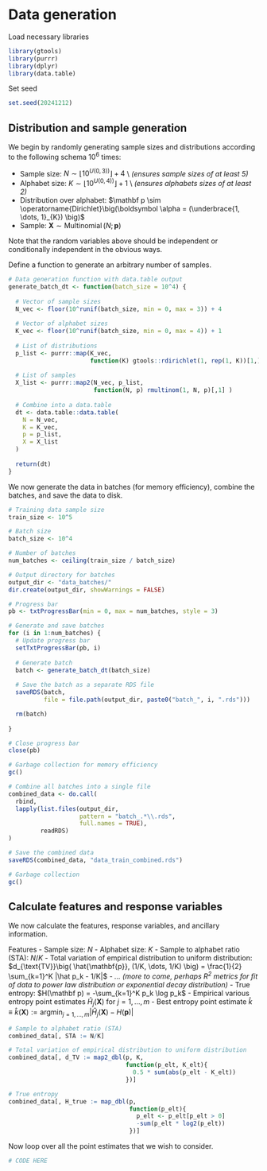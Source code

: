 # Data generation

Load necessary libraries

```r
library(gtools)
library(purrr)
library(dplyr)
library(data.table)
```

Set seed
```r
set.seed(20241212)
```


## Distribution and sample generation

We begin by randomly generating sample sizes and distributions according to the following schema $10^6$ times:

- Sample size: $N \sim \lfloor 10^{U(0,3) )}\rfloor + 4$ \\ 
*(ensures sample sizes of at least $5$)*
- Alphabet size: $K \sim \lfloor 10^{U(0,4) )}\rfloor + 1$ \\ 
*(ensures alphabets sizes of at least $2$)*
- Distribution over alphabet: $\mathbf p \sim \operatorname{Dirichlet}\big(\boldsymbol \alpha = (\underbrace{1, \dots, 1}_{K}) \big)$
- Sample: $\mathbf X \sim \operatorname{Multinomial}(N; \mathbf p)$

Note that the random variables above should be independent or conditionally independent in the obvious ways.

Define a function to generate an arbitrary number of samples.
```r
# Data generation function with data.table output
generate_batch_dt <- function(batch_size = 10^4) {
  
  # Vector of sample sizes
  N_vec <- floor(10^runif(batch_size, min = 0, max = 3)) + 4
  
  # Vector of alphabet sizes
  K_vec <- floor(10^runif(batch_size, min = 0, max = 4)) + 1
  
  # List of distributions
  p_list <- purrr::map(K_vec, 
                       function(K) gtools::rdirichlet(1, rep(1, K))[1,])
  
  # List of samples
  X_list <- purrr::map2(N_vec, p_list, 
                        function(N, p) rmultinom(1, N, p)[,1] )
  
  # Combine into a data.table
  dt <- data.table::data.table(
    N = N_vec,
    K = K_vec,
    p = p_list,
    X = X_list
  )
  
  return(dt)
}
```

We now generate the data in batches (for memory efficiency), combine the batches, and save the data to disk.

```r
# Training data sample size
train_size <- 10^5

# Batch size
batch_size <- 10^4

# Number of batches
num_batches <- ceiling(train_size / batch_size)

# Output directory for batches
output_dir <- "data_batches/"
dir.create(output_dir, showWarnings = FALSE)

# Progress bar
pb <- txtProgressBar(min = 0, max = num_batches, style = 3)

# Generate and save batches
for (i in 1:num_batches) {
  # Update progress bar
  setTxtProgressBar(pb, i)
  
  # Generate batch
  batch <- generate_batch_dt(batch_size)
  
  # Save the batch as a separate RDS file
  saveRDS(batch, 
          file = file.path(output_dir, paste0("batch_", i, ".rds")))

  rm(batch)
  
}

# Close progress bar
close(pb)

# Garbage collection for memory efficiency
gc()

# Combine all batches into a single file
combined_data <- do.call(
  rbind, 
  lapply(list.files(output_dir,
                    pattern = "batch_.*\\.rds", 
                    full.names = TRUE), 
         readRDS)
)

# Save the combined data
saveRDS(combined_data, "data_train_combined.rds")

# Garbage collection
gc()
```

## Calculate features and response variables

We now calculate the features, response variables, and ancillary information.

Features
- Sample size: $N$
- Alphabet size: $K$
- Sample to alphabet ratio (STA): $N/K$
- Total variation of empirical distribution to uniform distribution: $d_{\text{TV}}\big( \hat{\mathbf{p}}, (1/K, \dots, 1/K) \big) = \frac{1}{2} \sum_{k=1}^K |\hat p_k - 1/K|$
- *... (more to come, perhaps $R^2$ metrics for fit of data to power law distribution or exponential decay distribution)*
- True entropy: $H(\mathbf p) = -\sum_{k=1}^K p_k \log p_k$
- Empirical various entropy point estimates $\hat H_j(\mathbf X)$ for $j = 1, \dots, m$
- Best entropy point estimate $\hat k \equiv \hat k(\mathbf X) := \operatorname{argmin}_{j = 1, \dots, m} |\hat H_j(\mathbf X) - H(\mathbf p)|$

```r
# Sample to alphabet ratio (STA)
combined_data[, STA := N/K]

# Total variation of empirical distribution to uniform distribution
combined_data[, d_TV := map2_dbl(p, K,
                                 function(p_elt, K_elt){
                                   0.5 * sum(abs(p_elt - K_elt))
                                 })]

# True entropy
combined_data[, H_true := map_dbl(p, 
                                  function(p_elt){
                                    p_elt <- p_elt[p_elt > 0]
                                    -sum(p_elt * log2(p_elt))
                                  })]

```

Now loop over all the point estimates that we wish to consider.

```r
# CODE HERE
```






















































